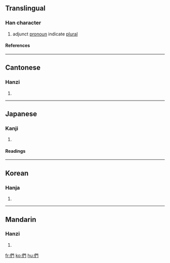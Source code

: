 {{see|们}}

==Translingual==
{{stroke order|type=animate}}
===Han character===
{{Han char|rad=人|as=08|sn=10|four=2722<sub>0</sub>|canj=人日弓 (OAN)}}
# adjunct [[pronoun]] indicate [[plural]]
====References====
{{Han ref|kx=0107.260|dkj=00766|dj=0229.060|hdz=10185.020|uh=5011|ud=20497|bh=ADCC|bd=44492}}
----

==Cantonese==
===Hanzi===
{{yue-hanzi|jyut=|y=mun4}}
# {{defn|Cantonese}}
----
==Japanese==
===Kanji===
{{ja-kanji|grade=|rs=人08}}
# {{defn|Japanese}} 
====Readings====
{{ja-readings|on=[[もん]] (mon)|kun=[[ともがら]] (tomogara)}}
----
==Korean==
===Hanja===
{{ko-hanja|hangeul=문|rv=mun|mr=mun}}
# {{defn|Korean}}
----
==Mandarin==
===Hanzi===
{{cmn-hanzi|sim=们|pin=[[men]] (men5)|wg=men<sup>5</sup>}}
# {{defn|Mandarin}}

[[fr:們]]
[[ko:們]]
[[hu:們]]